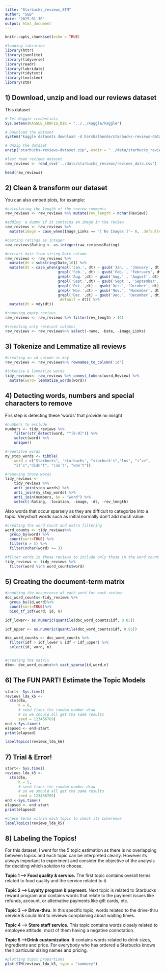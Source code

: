 ```yaml
---
title: "Starbucks_reviews_STM"
author: "SGB"
date: "2025-01-30"
output: html_document
---
```


```r
knitr::opts_chunk$set(echo = TRUE)
```

```r
#loading libraries
library(httr)
library(jsonlite)
library(tidyverse)
library(readr)
library(lubridate)
library(tidytext)
library(textstem)
library(stm)
```

## 1) Download, unzip and load our reviews dataset

This dataset

```r

# Set Kaggle credentials
Sys.setenv(KAGGLE_CONFIG_DIR = "../../Kaggle/kaggle")  

# Download the dataset
system("kaggle datasets download -d harshalhonde/starbucks-reviews-dataset")

# Unzip the dataset
unzip("starbucks-reviews-dataset.zip", exdir = "../data/starbucks_reviews")

#last read reviews dataset
raw_reviews <- read_csv('../data/starbucks_reviews/reviews_data.csv')

head(raw_reviews)

```

## 2) Clean & transform our dataset

You can also embed plots, for example:

```r
#calculating the length of the review comments
raw_reviews <- raw_reviews %>% mutate(rev_length = nchar(Review))

#adding  a dummy if it contains an image in the review
raw_reviews <- raw_reviews %>% 
  mutate(image = case_when(Image_Links == "['No Images']"~ 0, .default= 1))

#casting ratings as integer 
raw_reviews$Rating <- as.integer(raw_reviews$Rating)

#extract date from string Date column
raw_reviews <- raw_reviews %>% 
  mutate(dt = substring(Date,10)) %>% 
  mutate(dt = case_when(grepl('Jan.', dt) ~ gsub('Jan.', 'January', dt),
                        grepl('Feb.', dt) ~ gsub('Feb.', 'February', dt),
                        grepl('Aug.',dt) ~ gsub('Aug.' , 'August', dt),
                        grepl('Sept.',dt) ~ gsub('Sept.', 'September', dt),
                        grepl('Oct.',dt) ~ gsub('Oct.', 'October', dt),
                        grepl('Nov.',dt) ~ gsub('Nov.', 'November', dt),
                        grepl('Dec.',dt) ~ gsub('Dec.', 'December', dt), 
                        .default = dt)) %>% 
  mutate(dt = mdy(dt))

#removing empty reviews
raw_reviews <- raw_reviews %>% filter(rev_length > 14)

#selecting only relevant columns
raw_reviews <- raw_reviews%>% select(-name, -Date, -Image_Links)


```

## 3) Tokenize and Lemmatize all reviews

```r
#creating an id column as key
raw_reviews <- raw_reviews%>% rownames_to_column('id')

#tokenize & lemmatize words
tidy_reviews<- raw_reviews %>% unnest_tokens(word,Review) %>%
  mutate(word= lemmatize_words(word))
```

## 4) Detecting words, numbers and special characters to remove

Firs step is detecting these 'words' that provide no inisght

```r
#numbers to exclude
numbers <- tidy_reviews %>% 
    filter(str_detect(word, "^[0-9]")) %>% 
    select(word) %>% 
    unique()

#repetitve words 
my_stop_words <- tibble(
    word = c("Starbucks", 'starbucks', "starbuck's",'los', "i’ve", 	
    "it’s","didn't", "can’t", "won’t"))

#removing those words
tidy_reviews <- 
    tidy_reviews %>% 
    anti_join(stop_words) %>%
    anti_join(my_stop_words) %>%
    anti_join(numbers, by = "word") %>% 
    select(-Rating, -location, -image, -dt, -rev_length)
```

Also words that occur sparsely as they are difficult to categorize into a topic. Veryshort words such as initial normally don't add much value.

```r
#creating the word count and extra filtering
word_counts <- tidy_reviews%>% 
  group_by(word) %>% 
  count(sort=TRUE) %>% 
  filter(n > 5) %>% 
  filter(nchar(word) >= 3) 

#filter words in those reviews to include only those in the word count
tidy_reviews <- tidy_reviews %>% 
  filter(word %in% word_counts$word) 
```

## **5)** Creating the document-term matrix

```r
#counting the occurrence of each word for each review
doc_word_counts<-tidy_reviews %>% 
  group_by(id,word)%>% 
  count(sort=TRUE)%>% 
  bind_tf_idf(word, id, n)

idf_lower<- as.numeric(quantile(doc_word_counts$idf, 0.05))

idf_upper <- as.numeric(quantile(doc_word_counts$idf, 0.95))

doc_word_counts <- doc_word_counts %>% 
  filter(idf > idf_lower & idf < idf_upper) %>%
  select(id, word, n)


#creating the matrix
dtm<- doc_word_counts%>% cast_sparse(id,word,n)
```

## 6) The FUN PART! Estimate the Topic Models

```r
start<- Sys.time()
reviews_lda_k6 <-
  stm(dtm,
      K = 6,
      # seed fixes the random number draw
      # so we should all get the same results
      seed = 123456789)
end <-Sys.time()
elapsed <- end-start
print(elapsed)
```

```r
labelTopics(reviews_lda_k6)
```

## 7) Trial & Error!

```r
start<- Sys.time()
reviews_lda_k5 <-
  stm(dtm,
      K = 5,
      # seed fixes the random number draw
      # so we should all get the same results
      seed = 123456789)
end <-Sys.time()
elapsed <- end-start
print(elapsed)
```

```r
#check terms within each topic to check its coherence
labelTopics(reviews_lda_k5)
```

## 8) Labeling the Topics!

For this dataset, I went for the 5 topic estimation as there is no overlapping between topics and each topic can be interpreted clearly. However its always important to experiment and consider the objective of the analysis for deciding which solution to choose.

**Topic 1 –\> Food quality & service.** The first topic contains overall terms related to food quality and the service related to it.

**Topic 2 –\> Loyalty program & payment.** Next topic is related to Starbucks reward program and contains words that relate to the payment issues like refunds, account, or alternative payments like gift cards, etc.

**Topic 3 –\> Drive-thru.** In this specific topic, words related to the drive-thru service & could hint to reviews complaining about waiting times.

**Topic 4 –\> Store staff service.** This topic contains words closely related to employee attitude, most of them having a negative connotation.

**Topic 5 –\>Drink customization**. It contains words related to drink sizes, ingredients and price. For everybody who has ordered a Starbucks knows their particular sizing names and pricing.

```r
#plotting topic proportions
plot.STM(reviews_lda_k5, type = "summary")

```
